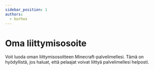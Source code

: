 ```yaml
---
sidebar_position: 1
authors:
  - korhox
---
```


# Oma liittymisosoite

Voit luoda oman liittymisosoitteen Minecraft-palvelimellesi. Tämä on hyödyllistä, jos haluat, että pelaajat voivat liittyä palvelimellesi helposti.
